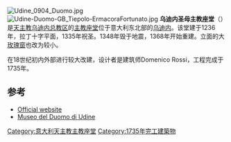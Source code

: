 [[File:Udine_0904_Duomo.jpg|thumb]]
[[File:Udine-Duomo-GB_Tiepolo-ErmacoraFortunato.jpg|thumb]]
'''乌迪内圣母主教座堂'''（{{lang-it|Cattedrale di Santa Maria Maggiore}}）是[[天主教乌迪内总教区|天主教乌迪内总教区]]的[[主教座堂|主教座堂]]位于意大利东北部的[[乌迪内|乌迪内]]。该堂建于1236年，拉丁十字平面，1335年祝圣。1348年毁于地震，1368年开始重建。立面的大[[玫瑰窗|玫瑰窗]]也改为较小。

在18世纪初内外部进行较大改建，设计者是建筑师Domenico Rossi，工程完成于1735年。

==参考==
* [http://www.cattedraleudine.it Official website]{{Wayback|url=http://www.cattedraleudine.it/ |date=20201219000334 }} {{it icon}}
* [https://web.archive.org/web/20100914183646/http://www.spaziocultura.it/duomoud/ Museo del Duomo di Udine] {{it icon}}

{{coord|46|03|44|N|13|14|13|E|region:IT_type:landmark_source:kolossus-frwiki|display=title}}

[[Category:意大利天主教主教座堂|Category:意大利天主教主教座堂]]
[[Category:1735年完工建築物|Category:1735年完工建築物]]